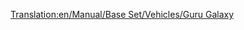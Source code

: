 [[Translation:en/Manual/Base Set/Vehicles/Guru Galaxy]]
{{hu/Navbox Légi járművek}}
{{hu/Repülőgépek|Name=Guru Galaxis
|Image=[[File:en/LockheedTristar.png|Guru Galaxy]]
|Cost=51.269 (102,538)
|Speed=947 km/h (592 MPH)
|Annual=6.328 (12,656)
|Designed=1969
|Lifespan=20
|Capacity=240 utas és 35 csomag levél
|Description=Hárommotoros repülőgép, magas kapacitással.
|Real-life=[http://hu.wikipedia.org/wiki/Lockheed_L-1011 Lockheed Tristar]
}}